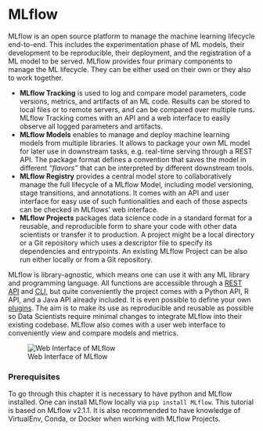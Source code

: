 # MLflow

MLflow is an open source platform to manage the machine learning lifecycle end-to-end. This includes the experimentation phase of ML models, their development to be reproducible, their deployment, and the registration of a ML model to be served. MLflow provides four primary components to manage the ML lifecycle. They can be either used on their own or they also to work together.

* **MLflow Tracking** is used to log and compare model parameters, code versions, metrics, and artifacts of an ML code. Results can be stored to local files or to remote servers, and can be compared over multiple runs. MLflow Tracking comes with an API and a web interface to easily observe all logged parameters and artifacts.
* **MLflow Models** enables to manage and deploy machine learning models from multiple libraries. It allows to package your own ML model for later use in downstream tasks, e.g. real-time serving through a REST API. The package format defines a convention that saves the model in different *“flavors”* that can be interpreted by different downstream tools.
* **MLflow Registry** provides a central model store to collaboratively manage the full lifecycle of a MLflow Model, including model versioning, stage transitions, and annotations. It comes with an API and user interface for easy use of such funtionalities and each of those aspects can be checked in MLflows' web interface.
* **MLflow Projects** packages data science code in a standard format for a reusable, and reproducible form to share your code with other data scientists or transfer it to production. A project might be a local directory or a Git repository which uses a descriptor file to specify its dependencies and entrypoints. An existing MLflow Project can be also run either locally or from a Git repository.

MLflow is library-agnostic, which means one can use it with any ML library and  programming language. All functions are accessible through a [REST API](https://MLflow.org/docs/latest/rest-api.html#rest-api) and [CLI](https://MLflow.org/docs/latest/cli.html#cli), but quite conveniently the project comes with a Python API, R API, and a Java API already included. It is even possible to define your own [plugins](https://mlflow.org/docs/latest/plugins.html#mlflow-plugins "Permalink to this headline"). 
The aim is to make its use as reproducible and reusable as possible so Data Scientists require minimal changes to integrate MLflow into their existing codebase. 
MLflow also comes with a user web interface to conveniently view and compare models and metrics.

![Web Interface of MLflow](images/04-MLflow/MLflow_web_interface-overview.png)


### Prerequisites {.unlisted .unnumbered}

To go through this chapter it is necessary to have python and MLflow installed. One can install MLflow locally via `pip install MLflow`. This tutorial is based on MLflow v2.1.1. It is also recommended to have knowledge of VirtualEnv, Conda, or Docker when working with MLflow Projects.